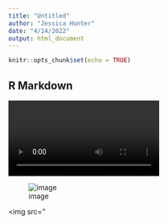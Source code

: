 ```yaml
---
title: "Untitled"
author: "Jessica Hunter"
date: "4/14/2022"
output: html_document
---
```


```r
knitr::opts_chunk$set(echo = TRUE)
```

## R Markdown
<video controls autoplay>
   <source src="sfvmovie.mp4" type="video/mp4">
</video>

![image](https://drive.google.com/file/d/1ya6A9cGMa-mx3V8lWsL9GiDGFxvIpvMt/view?usp=sharing)

<img src="